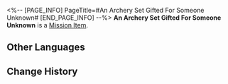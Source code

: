 <%-- [PAGE_INFO]
PageTitle=#An Archery Set Gifted For Someone Unknown#
[END_PAGE_INFO] --%>
{{Item Infobox
|id          = 140277
|image       = Item An Archery Set Gifted For Someone Unknown.png
|type        = Mission Item
|invCategory = Missions
|rarity      = 3
|effect      = 
|description = An archery set with supreme balance. Surprisingly, it seems to have been completely hand-crafted. No Xianzhou technology was used to create it, and the arrow can't track enemies or automatically make turns.
}}
'''An Archery Set Gifted For Someone Unknown''' is a [[Mission Item]].

==Other Languages==
{{Other Languages
|en   = An Archery Set Gifted For Someone Unknown
|zhs  = 不知赠予何人的弓
|zht  = 不知贈予何人的弓
|ja   = 贈る相手がわからない弓
|ko   = 누구에게 선물한지 모르는 활
|es   = Arco y flechas cuyo destinatario se desconoce
|fr   = Équipement d'archer destiné à une personne inconnue
|ru   = Лук и стрелы для неизвестного
|th   = ธนูและลูกศรที่ไม่รู้ว่าจะส่งให้ใคร
|vi   = Cung Không Biết Dành Tặng Ai
|de   = Ein Bogen, der einer unbekannten Person geschenkt wurde
|id   = Busur Entah untuk Siapa
|pt   = Um Conjunto de Arco e Flecha Presenteado Por um Desconhecido
}}

==Change History==
{{Change History|1.3}}